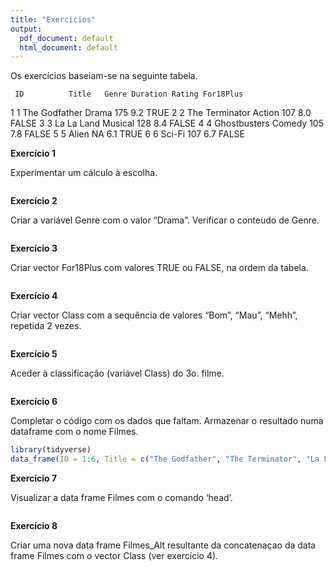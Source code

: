 ---
title: "Exercicios"
output:
  pdf_document: default
  html_document: default
---

Os exercícios baseiam-se na seguinte tabela.

     ID          Title   Genre Duration Rating For18Plus
  <int>          <chr>   <chr>    <int>  <dbl>     <lgl>
1     1  The Godfather   Drama      175    9.2      TRUE
2     2 The Terminator  Action      107    8.0     FALSE
3     3     La La Land Musical      128    8.4     FALSE
4     4   Ghostbusters  Comedy      105    7.8     FALSE
5     5          Alien    <NA>       NA    6.1      TRUE
6     6           <NA>  Sci-Fi      107    6.7     FALSE


**Exercício 1**

Experimentar um cálculo à escolha.
```{r}

```


**Exercício 2**

Criar a variável Genre com o valor "Drama". Verificar o conteudo de Genre.
```{r}

```


**Exercício 3**

Criar vector For18Plus com valores TRUE ou FALSE, na ordem da tabela.
```{r}

```


**Exercício 4** 

Criar vector Class com a sequência de valores "Bom", "Mau", "Mehh", repetida 2 vezes.
```{r}

```


**Exercício 5** 

Aceder à classificação (variável Class) do 3o. filme.
```{r}

```


**Exercício 6** 

Completar o código com os dados que faltam. Armazenar o resultado numa dataframe com o nome Filmes.
```{r, eval = FALSE}
library(tidyverse)
data_frame(ID = 1:6, Title = c("The Godfather", "The Terminator", "La La Land", "Ghostbusters", "Alien", NA))
```


**Exercício 7**

Visualizar a data frame Filmes com o comando 'head'.
```{r, eval = FALSE}

```

**Exercício 8** 

Criar uma nova data frame Filmes_Alt resultante da concatenaçao da data frame Filmes com o vector Class (ver exercício 4).
```{r}

```

